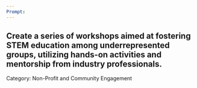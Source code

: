 ```yaml
---
Prompt:
---
```

Create a series of workshops aimed at fostering STEM education among underrepresented groups, utilizing hands-on activities and mentorship from industry professionals.
---
Category: Non-Profit and Community Engagement
